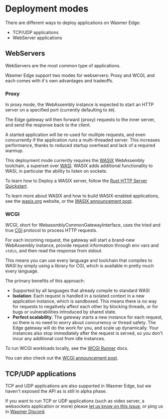 
# Deployment modes

There are different ways to deploy applications on Wasmer Edge:
* TCP/UDP applications
* WebServer applications


## WebServers

WebServers are the most common type of applications.

Wasmer Edge support two modes for webservers: Proxy and WCGI, and each comes with it's own advantages and tradeoffs.

### Proxy

In proxy mode, the WebAssembly instance is expected to start an HTTP server on
a specified port (currently defaulting to `80`).

The Edge gateway will then forward (proxy) requests to the inner server, and
send the response back to the client.

A started application will be re-used for multiple requests, and even concurrently
if the application runs a multi-threaded server.
This increases performance, thanks to reduced startup overhead and lack of a
required warmup.

This deployment mode currently requires the [WASIX](https://wasix.org)
WebAssembly toolchain, a superset over [WASI](https://wasi.dev/).
WASIX adds additional functionality to WASI, in particular the ability to listen
on sockets.

To learn how to Deploy a WASIX server, follow the
[Rust HTTP Server Quickstart](../quickstart/http-server.mdx).

To learn more about WASIX and how to build WASIX-enabled applications, see the
[wasix.org](https://wasix.org) website, or the
[WASIX announcement post](https://wasmer.io/posts/announcing-wasix).

### WCGI

WCGI, short for WebassmblyCommonGatewayInterface, uses the tried and true
[CGI](https://en.wikipedia.org/wiki/Common_Gateway_Interface) protocol to process
HTTP requests.

For each incoming request, the gateway will start a brand-new WebAssembly instance,
provide request information through env vars and `stdin`, and then read the
response from stdout.

This means you can use every language and toolchain that compiles to WASI by
simply using a library for CGI, which is available in pretty much every
language.

The primary benefits of this approach:

- Supported by all languages that already compile to standard WASI
- **Isolation**: Each request is handled in a isolated context in a new application
  instance, which is sandboxed.
  This means there is no way for requests to negatively affect each other by
  blocking threads, or for bugs or vulnerabilities introduced by shared state.
- **Perfect scalability**: The gateway starts a new instance for each request,
  so there is no need to worry about concurrency or thread safety.
  The Edge gateway will do the work for you, and scale up dynamically.
  Your instances also stop immediately after the request is served, so you don't
  incur any additional cost from idle instances.

To run WCGI workloads locally, see the [WCGI Runner](/runtime/runners/wcgi) docs.

You can also check out the [WCGI announcement post](https://wasmer.io/posts/announcing-wcgi).

## TCP/UDP applications

<Callout>

TCP and UDP applications are also supported in Wasmer Edge, but we haven't exposed the API as is still in alpha phase.

If you want to run TCP or UDP applications (such as video server, a websockets application or more)
please [let us know on this issue](https://github.com/wasmerio/wasmer-edge-support/issues/1), or ping us in [Wasmer Discord](https://discord.gg/qBTfsNP7N8).

</Callout>
